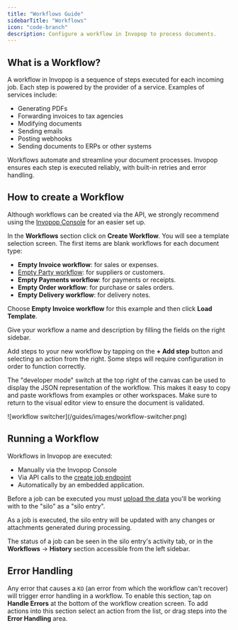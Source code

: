 ```yaml
---
title: "Workflows Guide"
sidebarTitle: "Workflows"
icon: "code-branch"
description: Configure a workflow in Invopop to process documents.
---
```


## What is a Workflow?

A workflow in Invopop is a sequence of steps executed for each incoming job. Each step is powered by the provider of a service. Examples of services include:

* Generating PDFs
* Forwarding invoices to tax agencies
* Modifying documents
* Sending emails
* Posting webhooks
* Sending documents to ERPs or other systems

Workflows automate and streamline your document processes. Invopop ensures each step is executed reliably, with built-in retries and error handling.

## How to create a Workflow

Although workflows can be created via the API, we strongly recommend using the [Invopop Console](https://console.invopop.com) for an easier set up.


In the **Workflows** section click on **Create Workflow**. You will see a template selection screen. The first items are blank workflows for each document type:

- **Empty Invoice workflow**: for sales or expenses.
- [Empty Party workflow](https://console.invopop-staging.com/redirect/workflows/new?template=empty-party): for suppliers or customers.
- **Empty Payments workflow**: for payments or receipts.
- **Empty Order workflow**: for purchase or sales orders.
- **Empty Delivery workflow**: for delivery notes.

Choose **Empty Invoice workflow** for this example and then click **Load Template**.


Give your workflow a name and description by filling the fields on the right sidebar.

Add steps to your new workflow by tapping on the **+ Add step** button and selecting an action from the right. Some steps will require configuration in order to function correctly.

The "developer mode" switch at the top right of the canvas can be used to display the JSON representation of the workflow. This makes it easy to copy and paste workflows from examples or other workspaces. Make sure to return to the visual editor view to ensure the document is validated.

<Frame caption="Visual or Developer Switcher">
  ![workflow switcher](/guides/images/workflow-switcher.png)
</Frame>

## Running a Workflow

Workflows in Invopop are executed:

- Manually via the Invopop Console
- Via API calls to the [create job endpoint](/api-ref/transform/jobs/create-a-job-put)
- Automatically by an embedded application.

Before a job can be executed you must [upload the data](/api-ref/silo/entries/create-an-entry-put) you'll be working with to the "silo" as a "silo entry".

As a job is executed, the silo entry will be updated with any changes or attachments generated during processing.

The status of a job can be seen in the silo entry's activity tab, or in the **Workflows** → **History** section accessible from the left sidebar.

## Error Handling

Any error that causes a `KO` (an error from which the workflow can't recover) will trigger error handling in a workflow. To enable this section, tap on **Handle Errors** at the bottom of the workflow creation screen. To add actions into this section select an action from the list, or drag steps into the **Error Handling** area.
